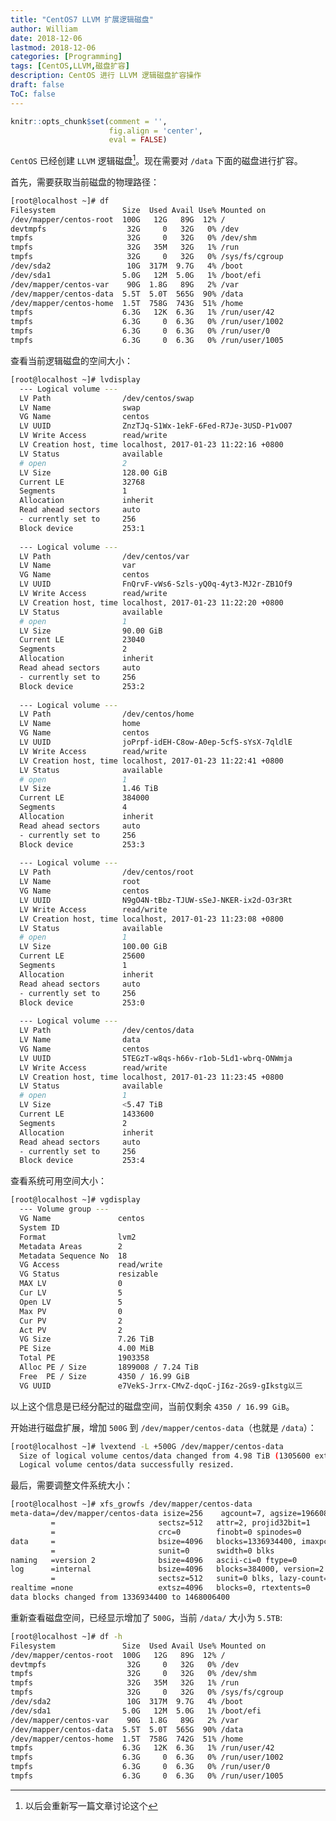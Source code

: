 ```yaml
---
title: "CentOS7 LLVM 扩展逻辑磁盘"
author: William
date: 2018-12-06
lastmod: 2018-12-06
categories: [Programming]
tags: [CentOS,LLVM,磁盘扩容]
description: CentOS 进行 LLVM 逻辑磁盘扩容操作
draft: false
ToC: false
---
```


```r
knitr::opts_chunk$set(comment = '',
                      fig.align = 'center',
                      eval = FALSE)
```

`CentOS` 已经创建 `LLVM` 逻辑磁盘^[以后会重新写一篇文章讨论这个]。现在需要对 `/data` 下面的磁盘进行扩容。

首先，需要获取当前磁盘的物理路径：

```bash
[root@localhost ~]# df
Filesystem               Size  Used Avail Use% Mounted on
/dev/mapper/centos-root  100G   12G   89G  12% /
devtmpfs                  32G     0   32G   0% /dev
tmpfs                     32G     0   32G   0% /dev/shm
tmpfs                     32G   35M   32G   1% /run
tmpfs                     32G     0   32G   0% /sys/fs/cgroup
/dev/sda2                 10G  317M  9.7G   4% /boot
/dev/sda1                5.0G   12M  5.0G   1% /boot/efi
/dev/mapper/centos-var    90G  1.8G   89G   2% /var
/dev/mapper/centos-data  5.5T  5.0T  565G  90% /data
/dev/mapper/centos-home  1.5T  758G  743G  51% /home
tmpfs                    6.3G   12K  6.3G   1% /run/user/42
tmpfs                    6.3G     0  6.3G   0% /run/user/1002
tmpfs                    6.3G     0  6.3G   0% /run/user/0
tmpfs                    6.3G     0  6.3G   0% /run/user/1005
```

查看当前逻辑磁盘的空间大小：

```bash
[root@localhost ~]# lvdisplay
  --- Logical volume ---
  LV Path                /dev/centos/swap
  LV Name                swap
  VG Name                centos
  LV UUID                ZnzTJq-S1Wx-1ekF-6Fed-R7Je-3USD-P1vO07
  LV Write Access        read/write
  LV Creation host, time localhost, 2017-01-23 11:22:16 +0800
  LV Status              available
  # open                 2
  LV Size                128.00 GiB
  Current LE             32768
  Segments               1
  Allocation             inherit
  Read ahead sectors     auto
  - currently set to     256
  Block device           253:1
   
  --- Logical volume ---
  LV Path                /dev/centos/var
  LV Name                var
  VG Name                centos
  LV UUID                FnQrvF-vWs6-Szls-yQ0q-4yt3-MJ2r-ZB1Of9
  LV Write Access        read/write
  LV Creation host, time localhost, 2017-01-23 11:22:20 +0800
  LV Status              available
  # open                 1
  LV Size                90.00 GiB
  Current LE             23040
  Segments               2
  Allocation             inherit
  Read ahead sectors     auto
  - currently set to     256
  Block device           253:2
   
  --- Logical volume ---
  LV Path                /dev/centos/home
  LV Name                home
  VG Name                centos
  LV UUID                joPrpf-idEH-C8ow-A0ep-5cfS-sYsX-7qldlE
  LV Write Access        read/write
  LV Creation host, time localhost, 2017-01-23 11:22:41 +0800
  LV Status              available
  # open                 1
  LV Size                1.46 TiB
  Current LE             384000
  Segments               4
  Allocation             inherit
  Read ahead sectors     auto
  - currently set to     256
  Block device           253:3
   
  --- Logical volume ---
  LV Path                /dev/centos/root
  LV Name                root
  VG Name                centos
  LV UUID                N9gO4N-tBbz-TJUW-sSeJ-NKER-ix2d-O3r3Rt
  LV Write Access        read/write
  LV Creation host, time localhost, 2017-01-23 11:23:08 +0800
  LV Status              available
  # open                 1
  LV Size                100.00 GiB
  Current LE             25600
  Segments               1
  Allocation             inherit
  Read ahead sectors     auto
  - currently set to     256
  Block device           253:0
   
  --- Logical volume ---
  LV Path                /dev/centos/data
  LV Name                data
  VG Name                centos
  LV UUID                5TEGzT-w8qs-h66v-r1ob-5Ld1-wbrq-ONWmja
  LV Write Access        read/write
  LV Creation host, time localhost, 2017-01-23 11:23:45 +0800
  LV Status              available
  # open                 1
  LV Size                <5.47 TiB
  Current LE             1433600
  Segments               2
  Allocation             inherit
  Read ahead sectors     auto
  - currently set to     256
  Block device           253:4
```

查看系统可用空间大小：

```bash
[root@localhost ~]# vgdisplay
  --- Volume group ---
  VG Name               centos
  System ID             
  Format                lvm2
  Metadata Areas        2
  Metadata Sequence No  18
  VG Access             read/write
  VG Status             resizable
  MAX LV                0
  Cur LV                5
  Open LV               5
  Max PV                0
  Cur PV                2
  Act PV                2
  VG Size               7.26 TiB
  PE Size               4.00 MiB
  Total PE              1903358
  Alloc PE / Size       1899008 / 7.24 TiB
  Free  PE / Size       4350 / 16.99 GiB
  VG UUID               e7VekS-Jrrx-CMvZ-dqoC-jI6z-2Gs9-gIkstg以三
```

以上这个信息是已经分配过的磁盘空间，当前仅剩余 `4350 / 16.99 GiB`。

开始进行磁盘扩展，增加 `500G` 到 `/dev/mapper/centos-data`（也就是 `/data`）：

```bash
[root@localhost ~]# lvextend -L +500G /dev/mapper/centos-data
  Size of logical volume centos/data changed from 4.98 TiB (1305600 extents) to <5.47 TiB (1433600 extents).
  Logical volume centos/data successfully resized.
```

最后，需要调整文件系统大小：

```bash
[root@localhost ~]# xfs_growfs /dev/mapper/centos-data
meta-data=/dev/mapper/centos-data isize=256    agcount=7, agsize=196608000 blks
         =                       sectsz=512   attr=2, projid32bit=1
         =                       crc=0        finobt=0 spinodes=0
data     =                       bsize=4096   blocks=1336934400, imaxpct=5
         =                       sunit=0      swidth=0 blks
naming   =version 2              bsize=4096   ascii-ci=0 ftype=0
log      =internal               bsize=4096   blocks=384000, version=2
         =                       sectsz=512   sunit=0 blks, lazy-count=1
realtime =none                   extsz=4096   blocks=0, rtextents=0
data blocks changed from 1336934400 to 1468006400
```

重新查看磁盘空间，已经显示增加了 `500G`，当前 `/data/` 大小为 `5.5TB`:

```bash
[root@localhost ~]# df -h
Filesystem               Size  Used Avail Use% Mounted on
/dev/mapper/centos-root  100G   12G   89G  12% /
devtmpfs                  32G     0   32G   0% /dev
tmpfs                     32G     0   32G   0% /dev/shm
tmpfs                     32G   35M   32G   1% /run
tmpfs                     32G     0   32G   0% /sys/fs/cgroup
/dev/sda2                 10G  317M  9.7G   4% /boot
/dev/sda1                5.0G   12M  5.0G   1% /boot/efi
/dev/mapper/centos-var    90G  1.8G   89G   2% /var
/dev/mapper/centos-data  5.5T  5.0T  565G  90% /data
/dev/mapper/centos-home  1.5T  758G  742G  51% /home
tmpfs                    6.3G   12K  6.3G   1% /run/user/42
tmpfs                    6.3G     0  6.3G   0% /run/user/1002
tmpfs                    6.3G     0  6.3G   0% /run/user/0
tmpfs                    6.3G     0  6.3G   0% /run/user/1005
```

